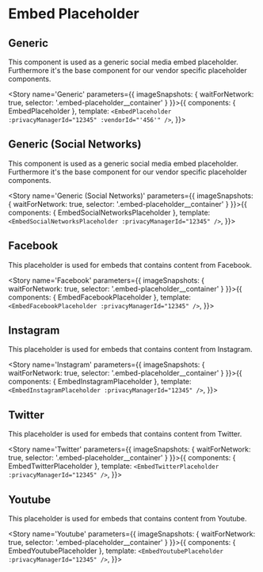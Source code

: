 
<Meta title='Embeds | Placeholder' />

# Embed Placeholder

## Generic

This component is used as a generic social media embed placeholder. Furthermore it's the base component for our vendor specific placeholder components.

<Story name='Generic' parameters={{ imageSnapshots: { waitForNetwork: true, selector: '.embed-placeholder__container' } }}>{{
  components: { EmbedPlaceholder },
  template: `<EmbedPlaceholder :privacyManagerId="12345" :vendorId="'456'" />`,
}}></Story>

## Generic (Social Networks)

This component is used as a generic social media embed placeholder. Furthermore it's the base component for our vendor specific placeholder components.

<Story name='Generic (Social Networks)' parameters={{ imageSnapshots: { waitForNetwork: true, selector: '.embed-placeholder__container' } }}>{{
  components: { EmbedSocialNetworksPlaceholder },
  template: `<EmbedSocialNetworksPlaceholder :privacyManagerId="12345" />`,
}}></Story>

## Facebook

This placeholder is used for embeds that contains content from Facebook.

<Story name='Facebook' parameters={{ imageSnapshots: { waitForNetwork: true, selector: '.embed-placeholder__container' } }}>{{
  components: { EmbedFacebookPlaceholder },
  template: `<EmbedFacebookPlaceholder :privacyManagerId="12345" />`,
}}></Story>

## Instagram

This placeholder is used for embeds that contains content from Instagram.

<Story name='Instagram' parameters={{ imageSnapshots: { waitForNetwork: true, selector: '.embed-placeholder__container' } }}>{{
  components: { EmbedInstagramPlaceholder },
  template: `<EmbedInstagramPlaceholder :privacyManagerId="12345" />`,
}}></Story>

## Twitter

This placeholder is used for embeds that contains content from Twitter.

<Story name='Twitter' parameters={{ imageSnapshots: { waitForNetwork: true, selector: '.embed-placeholder__container' } }}>{{
  components: { EmbedTwitterPlaceholder },
  template: `<EmbedTwitterPlaceholder :privacyManagerId="12345" />`,
}}></Story>

## Youtube

This placeholder is used for embeds that contains content from Youtube.

<Story name='Youtube' parameters={{ imageSnapshots: { waitForNetwork: true, selector: '.embed-placeholder__container' } }}>{{
  components: { EmbedYoutubePlaceholder },
  template: `<EmbedYoutubePlaceholder :privacyManagerId="12345" />`,
}}></Story>
